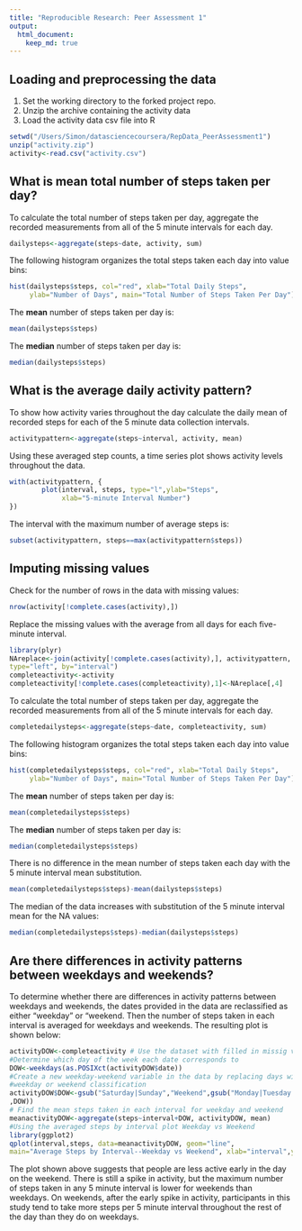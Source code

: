```yaml
---
title: "Reproducible Research: Peer Assessment 1"
output: 
  html_document:
    keep_md: true
---
```


## Loading and preprocessing the data
1. Set the working directory to the forked project repo. 
2. Unzip the archive containing the activity data
3. Load the activity data csv file into R
```r
setwd("/Users/Simon/datasciencecoursera/RepData_PeerAssessment1")
unzip("activity.zip")
activity<-read.csv("activity.csv")
```

## What is mean total number of steps taken per day?
To calculate the total number of steps taken per day, aggregate the recorded
measurements from all of the 5 minute intervals for each day. 
```r
dailysteps<-aggregate(steps~date, activity, sum)
```

The following histogram organizes the total steps taken each day into 
value bins:
```r
hist(dailysteps$steps, col="red", xlab="Total Daily Steps", 
     ylab="Number of Days", main="Total Number of Steps Taken Per Day")
```

The **mean** number of steps taken per day is:
```r
mean(dailysteps$steps)
```
The **median** number of steps taken per day is:
```r
median(dailysteps$steps)
```

## What is the average daily activity pattern?

To show how activity varies throughout the day calculate the daily mean 
of recorded steps for each of the 5 minute data collection intervals.
```r
activitypattern<-aggregate(steps~interval, activity, mean)
```

Using these averaged step counts, a time series plot shows activity levels
throughout the data.
```r
with(activitypattern, {
        plot(interval, steps, type="l",ylab="Steps",
             xlab="5-minute Interval Number")
})
```

The interval with the maximum number of average steps is:
```r
subset(activitypattern, steps==max(activitypattern$steps))
```

## Imputing missing values
Check for the number of rows in the data with missing values:
```r
nrow(activity[!complete.cases(activity),])
```

Replace the missing values with the average from all days for each
five-minute interval.
```r
library(plyr)
NAreplace<-join(activity[!complete.cases(activity),], activitypattern, 
type="left", by="interval")
completeactivity<-activity
completeactivity[!complete.cases(completeactivity),1]<-NAreplace[,4]
```

To calculate the total number of steps taken per day, aggregate the recorded
measurements from all of the 5 minute intervals for each day. 
```r
completedailysteps<-aggregate(steps~date, completeactivity, sum)
```

The following histogram organizes the total steps taken each day into 
value bins:
```r
hist(completedailysteps$steps, col="red", xlab="Total Daily Steps", 
     ylab="Number of Days", main="Total Number of Steps Taken Per Day")
```

The **mean** number of steps taken per day is:
```r
mean(completedailysteps$steps)
```
The **median** number of steps taken per day is:
```r
median(completedailysteps$steps)
```

There is no difference in the mean number of steps taken each day with the 
5 minute interval mean substitution. 
```r
mean(completedailysteps$steps)-mean(dailysteps$steps)
```

The median of the data increases with substitution of the 5 minute interval mean 
for the NA values:
```r
median(completedailysteps$steps)-median(dailysteps$steps)
```

## Are there differences in activity patterns between weekdays and weekends?

To determine whether there are differences in activity patterns between 
weekdays and weekends, the dates provided in the data are reclassified as 
either "weekday" or "weekend. Then the number of steps taken in each interval is
averaged for weekdays and weekends. The resulting plot is shown below:

```r
activityDOW<-completeactivity # Use the dataset with filled in missig values
#Determine which day of the week each date corresponds to
DOW<-weekdays(as.POSIXct(activityDOW$date))
#Create a new weekday-weekend variable in the data by replacing days with a 
#weekday or weekend classification
activityDOW$DOW<-gsub("Saturday|Sunday","Weekend",gsub("Monday|Tuesday|Wednesday|Thursday|Friday","Weekday"
,DOW)) 
# Find the mean steps taken in each interval for weekday and weekend
meanactivityDOW<-aggregate(steps~interval+DOW, activityDOW, mean)
#Using the averaged steps by interval plot Weekday vs Weekend
library(ggplot2)
qplot(interval,steps, data=meanactivityDOW, geom="line", 
main="Average Steps by Interval--Weekday vs Weekend", xlab="interval",ylab="steps") +facet_wrap(~DOW,nrow=2)
```

The plot shown above suggests that people are less active early in
the day on the weekend. There is still a spike in activity, but the maximum 
number of steps taken in any 5 minute interval is lower for weekends than 
weekdays. On weekends, after the early spike in activity, participants in this 
study tend to take more steps per 5 minute interval throughout the rest of the 
day than they do on weekdays.